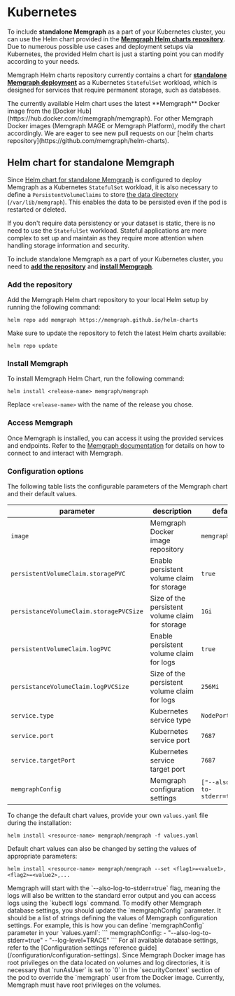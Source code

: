 
# Kubernetes

To include **standalone Memgraph** as a part of your Kubernetes cluster, you can use the Helm chart provided in the [**Memgraph Helm charts repository**](https://github.com/memgraph/helm-charts). Due to numerous possible use cases and deployment setups via Kubernetes, the provided Helm chart is just a starting point you can modify according to your needs. 


Memgraph Helm charts repository currently contains a chart for [**standalone Memgraph deployment**](#helm-chart-for-standalone-memgraph) as a Kubernetes `StatefulSet` workload, which is designed for services that require permanent storage, such as databases. 

<Callout type="info">
The currently available Helm chart uses the latest **Memgraph** Docker image from the [Docker Hub](https://hub.docker.com/r/memgraph/memgraph). For other Memgraph Docker images (Memgraph MAGE or Memgraph Platform), modify the chart accordingly. We are eager to see new pull requests on our [helm charts repository](https://github.com/memgraph/helm-charts).
</Callout>

## Helm chart for standalone Memgraph

Since [Helm chart for standalone Memgraph](https://github.com/memgraph/helm-charts/tree/main/charts/memgraph) is configured to deploy Memgraph as a Kubernetes `StatefulSet` workload, it is also necessary to define a `PersistentVolumeClaims` to store [the data directory](/configuration/data-durability-and-backup) (`/var/lib/memgraph`). This enables the data to be persisted even if the pod is restarted or deleted. 

If you don't require data persistency or your dataset is static, there is no need to use the `StatefulSet` workload. Stateful applications are more complex to set up and maintain as they require more attention when handling storage information and security.

To include standalone Memgraph as a part of your Kubernetes cluster, you need to [**add the repository**](#add-the-repository) and [**install Memgraph**](#install-memgraph).

### Add the repository

Add the Memgraph Helm chart repository to your local Helm setup by running the following command:

```
helm repo add memgraph https://memgraph.github.io/helm-charts
```

Make sure to update the repository to fetch the latest Helm charts available:

```
helm repo update
```

### Install Memgraph

To install Memgraph Helm Chart, run the following command:
```
helm install <release-name> memgraph/memgraph
```
Replace `<release-name>` with the name of the release you chose.

### Access Memgraph
Once Memgraph is installed, you can access it using the provided services and endpoints. Refer to the [Memgraph documentation](/) for details on how to connect to and interact with Memgraph.

### Configuration options
The following table lists the configurable parameters of the Memgraph chart and their default values.

parameter | description | default
--- | --- | ---
`image` | Memgraph Docker image repository | `memgraph`
`persistentVolumeClaim.storagePVC` | Enable persistent volume claim for storage | `true`
`persistanceVolumeClaim.storagePVCSize` | Size of the persistent volume claim for storage | `1Gi`
`persistentVolumeClaim.logPVC` | Enable persistent volume claim for logs | `true`
`persistanceVolumeClaim.logPVCSize` | Size of the persistent volume claim for logs | `256Mi`
`service.type` | Kubernetes service type | `NodePort`
`service.port` | Kubernetes service port | `7687`
`service.targetPort` | Kubernetes service target port | `7687`
`memgraphConfig` | Memgraph configuration settings | `["--also-log-to-stderr=true"]`

To change the default chart values, provide your own `values.yaml` file during the installation:
```
helm install <resource-name> memgraph/memgraph -f values.yaml
```
Default chart values can also be changed by setting the values of appropriate parameters:
```
helm install <resource-name> memgraph/memgraph --set <flag1>=<value1>,<flag2>=<value2>,...
```

<Callout type="info">
Memgraph will start with the `--also-log-to-stderr=true` flag, meaning the logs will also be written to the standard error output and you can access logs using the `kubectl logs` command. To modify other Memgraph database settings, you should update the `memgraphConfig` parameter. It should be a list of strings defining the values of Memgraph configuration settings. For example, this is how you can define `memgraphConfig` parameter in your `values.yaml`:
```
memgraphConfig: 
  - "--also-log-to-stderr=true"
  - "--log-level=TRACE"
```
For all available database settings, refer to the [Configuration settings reference guide](/configuration/configuration-settings).
</Callout>

<Callout type="info">
Since Memgraph Docker image has root privileges on the data located on volumes and log directories, it is necessary that `runAsUser` is set to `0` in the `securityContext` section of the pod to override the `memgraph` user from the Docker image. Currently, Memgraph must have root privileges on the volumes. 
</Callout>
